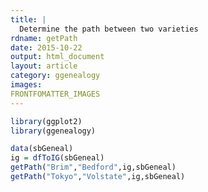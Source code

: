 ```yaml
---
title: |
  Determine the path between two varieties
rdname: getPath
date: 2015-10-22
output: html_document
layout: article
category: ggenealogy
images:
FRONTFOMATTER_IMAGES
---
```


```r
library(ggplot2)
library(ggenealogy)
```

```r
data(sbGeneal)
ig = dfToIG(sbGeneal)
getPath("Brim","Bedford",ig,sbGeneal)
getPath("Tokyo","Volstate",ig,sbGeneal)



```